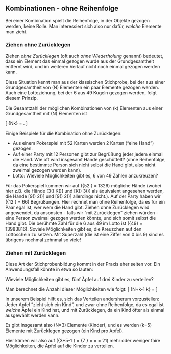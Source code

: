 ## Kombinationen - ohne Reihenfolge {#sec-kombinationen}

Bei einer Kombination spielt die Reihenfolge, in der Objekte gezogen werden, keine Rolle. Man interessiert sich also nur dafür, *welche* Elemente man zieht.

### Ziehen ohne Zurücklegen

Ziehen *ohne Zurücklegen* (oft auch *ohne Wiederholung* genannt) bedeutet, dass ein Element das einmal gezogen wurde aus der Grundgesamtheit entfernt wird, und im weiteren Verlauf nicht noch einmal gezogen werden kann.

Diese Situation kennt man aus der klassischen Stichprobe, bei der aus einer Grundgesamtheit von \(N\) Elementen ein paar Elemente gezogen werden. Auch eine Lottoziehung, bei der 6 aus 49 Kugeln gezogen werden, folgt diesem Prinzip.

Die Gesamtzahl der möglichen Kombinationen von \(k\) Elementen aus einer Grundgesamtheit mit \(N\) Elementen ist

\[ {N\choose k} = \frac{N!}{(N-k)!\cdot k!}. \]

Einige Beispiele für die Kombination ohne Zurücklegen:

- Aus einem Pokerspiel mit 52 Karten werden 2 Karten ("eine Hand") gezogen.
- Auf einer Party mit 12 Personen gibt zur Begrüßung jeder jedem einmal die Hand. Wie oft wird insgesamt Hände geschüttelt? (ohne Reihenfolge, da eine bestimmte Person sich nicht selbst die Hand gibt, also nicht zweimal gezogen werden kann).
- Lotto: Wieviele Möglichkeiten gibt es, 6 von 49 Zahlen anzukreuzen?

Für das Pokerspiel kommen wir auf \({52 \choose 2} = 1326\) mögliche Hände (wobei hier z.B. die Hände [3\(\clubsuit\) K\(\heartsuit\)] und [K\(\heartsuit\) 3\(\clubsuit\)] als äquivalent angesehen werden, die Hände [9\(\spadesuit\) 2\(\diamondsuit\)] und [9\(\diamondsuit\) 2\(\spadesuit\)] allerdings nicht.). Auf der Party haben wir \({12 \choose 2} = 66\) Begrüßungen. Hier rechnet man ohne Reihenfolge, da es für ein Paar egal ist, wer wem die Hand gibt. Ziehen ohne Zurücklegen wird angewendet, da ansonsten - falls wir "mit Zurücklegen" ziehen würden - eine Person zweimal gezogen werden könnte, und sich somit selbst die Hand gibt. Die berühmte Zahl für die 6 aus 49 im Lotto ist \({49\choose 6} = 13983816\). Soviele Möglichkeiten gibt es, die Kreuzchen auf den Lottoschein zu setzen. Mit Superzahl (die ist eine Ziffer von 0 bis 9) sind es übrigens nochmal zehnmal so viele!

### Ziehen mit Zurücklegen

Diese Art der Stichprobenbildung kommt in der Praxis eher selten vor. Ein Anwendungsfall könnte in etwa so lauten:

Wieviele Möglichkeiten gibt es, fünf Äpfel auf drei Kinder zu verteilen?

Man berechnet die Anzahl dieser Möglichkeiten wie folgt:
\[ {N+k-1 \choose k} = \frac{(N+k-1)!}{(N-1)!\cdot k!} \]

In unserem Beispiel hilft es, sich das Verteilen andersherum vorzustellen: Jeder Apfel "zieht sich ein Kind", und zwar ohne Reihenfolge, da es egal ist *welche* Äpfel ein Kind hat, und mit Zurücklegen, da ein Kind öfter als einmal ausgewählt werden kann.

Es gibt insgesamt also \(N=3\) Elemente (Kinder), und es werden \(k=5\) Elemente mit Zurücklegen gezogen (ein Kind pro Apfel).

Hier kämen wir also auf \({3+5-1 \choose 5} = {7 \choose 5} = \frac{7!}{5! \cdot 2!} = \frac{7\cdot 6}{2\cdot 1} = 21\) mehr oder weniger faire Möglichkeiten, die Äpfel auf die Kinder zu verteilen.